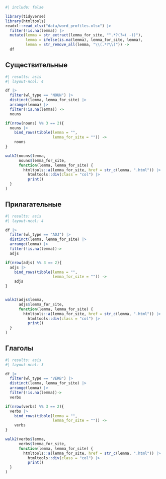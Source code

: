 ```r
#| include: false

library(tidyverse)
library(htmltools)
readxl::read_xlsx("data/word_profiles.xlsx") |> 
  filter(!is.na(lemma)) |> 
  mutate(lemma = str_extract(lemma_for_site, "^.*?(?=( -))"),
         lemma = ifelse(is.na(lemma), lemma_for_site, lemma),
         lemma = str_remove_all(lemma, "\\(.*?\\)")) ->
  df
```


::: {.panel-tabset}

## Существительные

```r
#| results: asis
#| layout-ncol: 4

df |> 
  filter(wl_type == "NOUN") |> 
  distinct(lemma, lemma_for_site) |> 
  arrange(lemma) |> 
  filter(!is.na(lemma)) ->
  nouns

if(nrow(nouns) %% 3 == 2){
  nouns |> 
    bind_rows(tibble(lemma = "", 
                     lemma_for_site = "")) ->
    nouns
}

walk2(nouns$lemma, 
      nouns$lemma_for_site,
      function(lemma, lemma_for_site) {
        htmltools::a(lemma_for_site, href = str_c(lemma, ".html")) |>
          htmltools::div(class = "col") |>
          print()
  }
)
```


## Прилагательные

```r
#| results: asis
#| layout-ncol: 4

df |> 
  filter(wl_type == "ADJ") |> 
  distinct(lemma, lemma_for_site) |> 
  arrange(lemma) |> 
  filter(!is.na(lemma))->
  adjs

if(nrow(adjs) %% 3 == 2){
  adjs |> 
    bind_rows(tibble(lemma = "", 
                     lemma_for_site = "")) ->
    adjs
}


walk2(adjs$lemma, 
      adjs$lemma_for_site,
      function(lemma, lemma_for_site) {
        htmltools::a(lemma_for_site, href = str_c(lemma, ".html")) |>
          htmltools::div(class = "col") |>
          print()
  }
)
```


## Глаголы

```r
#| results: asis
#| layout-ncol: 3

df |> 
  filter(wl_type == "VERB") |> 
  distinct(lemma, lemma_for_site) |> 
  arrange(lemma) |> 
  filter(!is.na(lemma))->
  verbs

if(nrow(verbs) %% 3 == 2){
  verbs |> 
    bind_rows(tibble(lemma = "", 
                     lemma_for_site = "")) ->
    verbs
}

walk2(verbs$lemma, 
      verbs$lemma_for_site,
      function(lemma, lemma_for_site) {
        htmltools::a(lemma_for_site, href = str_c(lemma, ".html")) |>
          htmltools::div(class = "col") |>
          print()
  }
)
```

:::